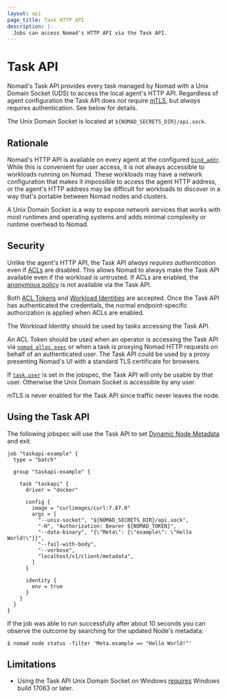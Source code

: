 ```yaml
---
layout: api
page_title: Task HTTP API
description: |-
  Jobs can access Nomad's HTTP API via the Task API.
---
```


# Task API

Nomad's Task API provides every task managed by Nomad with a Unix Domain Socket
(UDS) to access the local agent's HTTP API. Regardless of agent configuration
the Task API does *not* require [mTLS][], but *always* requires authentication.
See below for details.

The Unix Domain Socket is located at `${NOMAD_SECRETS_DIR}/api.sock`.

## Rationale

Nomad's HTTP API is available on every agent at the configured
[`bind_addr`][bind_addr]. While this is convenient for user access, it is not
always accessible to workloads running on Nomad. These workloads may have a
network configuration that makes it impossible to access the agent HTTP
address, or the agent's HTTP address may be difficult for workloads to discover
in a way that's portable between Nomad nodes and clusters.

A Unix Domain Socket is a way to expose network services that works with most
runtimes and operating systems and adds minimal complexity or runtime overhead
to Nomad.

## Security

Unlike the agent's HTTP API, the Task API *always requires authentication* even
if [ACLs][acl] are disabled.  This allows Nomad to always make the Task API
available even if the workload is untrusted. If ACLs are enabled, the [anonymous
policy][anon] is not available via the Task API.

Both [ACL Tokens][acl-tokens] and [Workload Identities][workload-id] are
accepted. Once the Task API has authenticated the credentials, the normal
endpoint-specific authorization is applied when ACLs are enabled.

The Workload Identity should be used by tasks accessing the Task API.

An ACL Token should be used when an operator is accessing the Task API via
[`nomad alloc exec`][alloc-exec] or when a task is proxying Nomad HTTP requests
on behalf of an authenticated user. The Task API could be used by a proxy
presenting Nomad's UI with a standard TLS certificate for browsers.

If [`task.user`][task-user] is set in the jobspec, the Task API will only be
usable by that user. Otherwise the Unix Domain Socket is accessible by any
user.

mTLS is never enabled for the Task API since traffic never leaves the node.

## Using the Task API

The following jobspec will use the Task API to set [Dynamic Node Metadata][dnm]
and exit.

```hcl
job "taskapi-example" {
  type = "batch"

  group "taskapi-example" {

    task "taskapi" {
      driver = "docker"

      config {
        image = "curlimages/curl:7.87.0"
        args = [
          "--unix-socket", "${NOMAD_SECRETS_DIR}/api.sock",
          "-H", "Authorization: Bearer ${NOMAD_TOKEN}",
          "--data-binary", "{\"Meta\": {\"example\": \"Hello World!\"}}",
          "--fail-with-body",
          "--verbose",
          "localhost/v1/client/metadata",
        ]
      }

      identity {
        env = true
      }
    }
  }
}
```

If the job was able to run successfully after about 10 seconds you can observe
the outcome by searching for the updated Node's metadata:

```shell-session
$ nomad node status -filter 'Meta.example == "Hello World!"'
```

## Limitations

- Using the Task API Unix Domain Socket on Windows [requires][windows] Windows
build 17063 or later.

[acl]: /nomad/docs/concepts/acl/
[acl-tokens]: /nomad/docs/concepts/acl/#token
[alloc-exec]: /nomad/docs/commands/alloc/exec
[anon]: /nomad/tutorials/access-control/access-control#acl-policies
[bind_addr]: /nomad/docs/configuration
[mTLS]: /nomad/tutorials/transport-security/security-enable-tls
[task-user]: /nomad/docs/job-specification/task#user
[workload-id]: /nomad/docs/concepts/workload-identity
[windows]: https://devblogs.microsoft.com/commandline/af_unix-comes-to-windows/
[dnm]: /nomad/api-docs/client#update-dynamic-node-metadata
